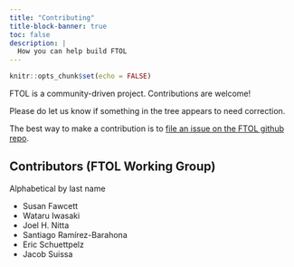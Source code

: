 ```yaml
---
title: "Contributing"
title-block-banner: true
toc: false
description: |
  How you can help build FTOL
---
```


```r
knitr::opts_chunk$set(echo = FALSE)
```

FTOL is a community-driven project. Contributions are welcome!

Please do let us know if something in the tree appears to need correction.

The best way to make a contribution is to [file an issue on the FTOL github repo](https://github.com/fernphy/ftol/issues/).

## Contributors (FTOL Working Group)

Alphabetical by last name

- Susan Fawcett
- Wataru Iwasaki
- Joel H. Nitta
- Santiago Ramírez-Barahona
- Eric Schuettpelz
- Jacob Suissa